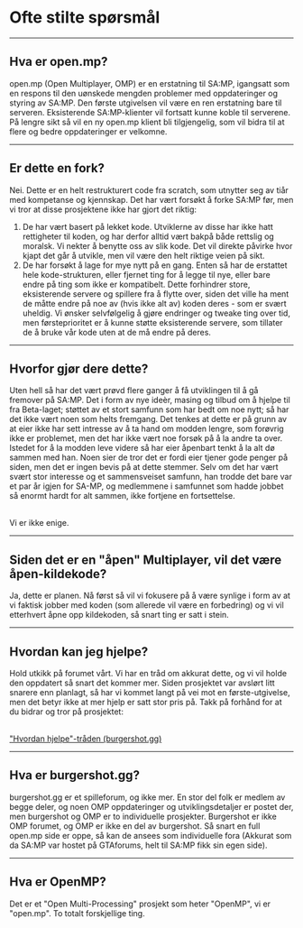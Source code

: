 <h1>Ofte stilte spørsmål</h1>

<hr />
<h2>Hva er open.mp?</h2>

open.mp (Open Multiplayer, OMP) er en erstatning til SA:MP, igangsatt som en respons til den
uønskede mengden problemer med oppdateringer og styring av SA:MP. Den første utgivelsen vil være en
ren erstatning bare til serveren. Eksisterende SA:MP-klienter vil fortsatt kunne koble til
serverene. På lengre sikt så vil en ny open.mp klient bli tilgjengelig, som vil bidra til at flere
og bedre oppdateringer er velkomne.

<hr />
<h2>Er dette en fork?</h2>

Nei. Dette er en helt restrukturert code fra scratch, som utnytter seg av tiår med kompetanse og
kjennskap. Det har vært forsøkt å forke SA:MP før, men vi tror at disse prosjektene ikke har gjort
det riktig:

<ol>
<li>
De har vært basert på lekket kode. Utviklerne av disse har ikke hatt rettigheter til koden,
og har derfor alltid vært bakpå både rettslig og moralsk. Vi nekter å benytte oss av slik
kode. Det vil direkte påvirke hvor kjapt det går å utvikle, men vil være den helt riktige
veien på sikt.
</li>
<li>
De har forsøkt å lage for mye nytt på en gang. Enten så har de erstattet hele
kode-strukturen, eller fjernet ting for å legge til nye, eller bare endre på ting som ikke
er kompatibelt. Dette forhindrer store, eksisterende servere og spillere fra å flytte over,
siden det ville ha ment de måtte endre på noe av (hvis ikke alt av) koden deres - som er
svært uheldig. Vi ønsker selvfølgelig å gjøre endringer og tweake ting over tid, men
førsteprioritet er å kunne støtte eksisterende servere, som tillater de å bruke vår kode
uten at de må endre på deres.
</li>
</ol>
<hr />
<h2>Hvorfor gjør dere dette?</h2>

Uten hell så har det vært prøvd flere ganger å få utviklingen til å gå fremover på SA:MP. Det i form
av nye ideèr, masing og tilbud om å hjelpe til fra Beta-laget; støttet av et stort samfunn som har
bedt om noe nytt; så har det ikke vært noen som helts fremgang. Det tenkes at dette er på grunn av
at eier ikke har sett intresse av å ta hand om modden lengre, som forøvrig ikke er problemet, men
det har ikke vært noe forsøk på å la andre ta over. Istedet for å la modden leve videre så har eier
åpenbart tenkt å la alt dø sammen med han. Noen sier de tror det er fordi eier tjener gode penger på
siden, men det er ingen bevis på at dette stemmer. Selv om det har vært svært stor interesse og et
sammensveiset samfunn, han trodde det bare var et par år igjen for SA-MP, og medlemmene i samfunnet
som hadde jobbet så enormt hardt for alt sammen, ikke fortjene en fortsettelse.

<br />
Vi er ikke enige.
<hr />
<h2>Siden det er en "åpen" Multiplayer, vil det være åpen-kildekode?</h2>

Ja, dette er planen. Nå først så vil vi fokusere på å være synlige i form av at vi faktisk jobber
med koden (som allerede vil være en forbedring) og vi vil etterhvert åpne opp kildekoden, så snart
ting er satt i stein.

<hr />
<h2>Hvordan kan jeg hjelpe?</h2>

Hold utkikk på forumet vårt. Vi har en tråd om akkurat dette, og vi vil holde den oppdatert så snart
det kommer mer. Siden prosjektet var avslørt litt snarere enn planlagt, så har vi kommet langt på
vei mot en første-utgivelse, men det betyr ikke at mer hjelp er satt stor pris på. Takk på forhånd
for at du bidrar og tror på prosjektet:

<br />
<a href="https://forum.open.mp/showthread.php?tid=99">
<u>"Hvordan hjelpe"-tråden (burgershot.gg)</u>
</a>
<hr />
<h2>Hva er burgershot.gg?</h2>

burgershot.gg er et spilleforum, og ikke mer. En stor del folk er medlem av begge deler, og noen OMP
oppdateringer og utviklingsdetaljer er postet der, men burgershot og OMP er to individuelle
prosjekter. Burgershot er ikke OMP forumet, og OMP er ikke en del av burgershot. Så snart en full
open.mp side er oppe, så kan de ansees som individuelle fora (Akkurat som da SA:MP var hostet på
GTAforums, helt til SA:MP fikk sin egen side).

<hr />
<h2>Hva er OpenMP?</h2>

Det er et "Open Multi-Processing" prosjekt som heter "OpenMP", vi er "open.mp". To totalt
forskjellige ting.
